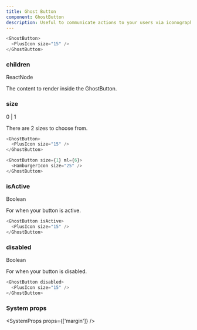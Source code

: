 ```yaml
---
title: Ghost Button
component: GhostButton
description: Useful to communicate actions to your users via iconography.
---
```


```js live
<GhostButton>
  <PlusIcon size="15" />
</GhostButton>
```

### children

<Prop>ReactNode</Prop>

The content to render inside the GhostButton.

### size

<Prop isOptional default="0">
  0 | 1
</Prop>

There are 2 sizes to choose from.

```js live
<GhostButton>
  <PlusIcon size="15" />
</GhostButton>

<GhostButton size={1} ml={6}>
  <HamburgerIcon size="25" />
</GhostButton>
```

### isActive

<Prop isOptional default="false">
  Boolean
</Prop>

For when your button is active.

```js live
<GhostButton isActive>
  <PlusIcon size="15" />
</GhostButton>
```

### disabled

<Prop isOptional default="false">
  Boolean
</Prop>

For when your button is disabled.

```js live
<GhostButton disabled>
  <PlusIcon size="15" />
</GhostButton>
```

### System props

<SystemProps props={['margin']} />

